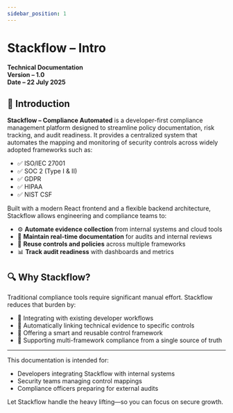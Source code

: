 ```yaml
---
sidebar_position: 1
---
```


# Stackflow – Intro  
**Technical Documentation**  
**Version – 1.0**  
**Date – 22 July 2025**

## 📘 Introduction

**Stackflow – Compliance Automated** is a developer-first compliance management platform designed to streamline policy documentation, risk tracking, and audit readiness. It provides a centralized system that automates the mapping and monitoring of security controls across widely adopted frameworks such as:

- ✅ ISO/IEC 27001  
- ✅ SOC 2 (Type I & II)  
- ✅ GDPR  
- ✅ HIPAA  
- ✅ NIST CSF

Built with a modern React frontend and a flexible backend architecture, Stackflow allows engineering and compliance teams to:

- ⚙️ **Automate evidence collection** from internal systems and cloud tools  
- 📄 **Maintain real-time documentation** for audits and internal reviews  
- 🔄 **Reuse controls and policies** across multiple frameworks  
- 📊 **Track audit readiness** with dashboards and metrics

## 🔍 Why Stackflow?

Traditional compliance tools require significant manual effort. Stackflow reduces that burden by:

- 🧩 Integrating with existing developer workflows  
- 📂 Automatically linking technical evidence to specific controls  
- 🧠 Offering a smart and reusable control framework  
- 🔐 Supporting multi-framework compliance from a single source of truth

---

This documentation is intended for:

- Developers integrating Stackflow with internal systems  
- Security teams managing control mappings  
- Compliance officers preparing for external audits

Let Stackflow handle the heavy lifting—so you can focus on secure growth.

